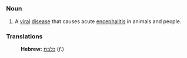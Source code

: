 =={{En}}==
===Noun===
# A [[viral]] [[disease]] that causes acute [[encephalitis]] in animals and people.

===Translations===
:'''Hebrew:''' [[כלבת]] (''f''.)